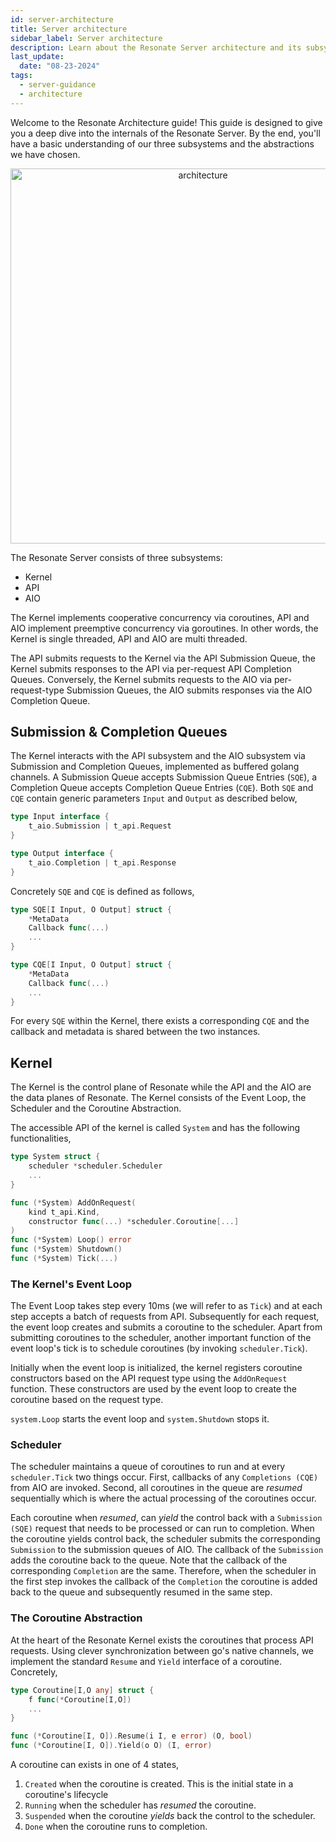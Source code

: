 ```yaml
---
id: server-architecture
title: Server architecture
sidebar_label: Server architecture
description: Learn about the Resonate Server architecture and its subsystems.
last_update:
  date: "08-23-2024"
tags:
  - server-guidance
  - architecture
---
```


Welcome to the Resonate Architecture guide! This guide is designed to give you a deep dive into the internals of the Resonate Server. By the end, you'll have a basic understanding of our three subsystems and the abstractions we have chosen.


<center>
  <img src={architecture} alt="architecture" width="600" />
</center>

The Resonate Server consists of three subsystems:

- Kernel
- API
- AIO

The Kernel implements cooperative concurrency via coroutines, API and AIO implement preemptive concurrency via goroutines. In other words, the Kernel is single threaded, API and AIO are multi threaded.

The API submits requests to the Kernel via the API Submission Queue, the Kernel submits responses to the API via per-request API Completion Queues. Conversely, the Kernel submits requests to the AIO via per-request-type Submission Queues, the AIO submits responses via the AIO Completion Queue.

## Submission & Completion Queues

The Kernel interacts with the API subsystem and the AIO subsystem via Submission and Completion Queues, implemented as buffered golang channels. A Submission Queue accepts Submission Queue Entries (`SQE`), a Completion Queue accepts Completion Queue Entries (`CQE`). Both `SQE` and `CQE` contain generic parameters `Input` and `Output` as described below,

```go
type Input interface {
    t_aio.Submission | t_api.Request
}

type Output interface {
    t_aio.Completion | t_api.Response
}
```

Concretely `SQE` and `CQE` is defined as follows,

```go
type SQE[I Input, O Output] struct {
    *MetaData
    Callback func(...)
    ...
}

type CQE[I Input, O Output] struct {
    *MetaData
    Callback func(...)
    ...
}
```

For every `SQE` within the Kernel, there exists a corresponding `CQE` and the callback and metadata is shared between the two instances.

## Kernel

The Kernel is the control plane of Resonate while the API and the AIO are the data planes of Resonate. The Kernel consists of the Event Loop, the Scheduler and the Coroutine Abstraction.

The accessible API of the kernel is called `System` and has the following functionalities,

```go
type System struct {
    scheduler *scheduler.Scheduler
    ...
}

func (*System) AddOnRequest(
    kind t_api.Kind,
    constructor func(...) *scheduler.Coroutine[...]
)
func (*System) Loop() error
func (*System) Shutdown()
func (*System) Tick(...)
```

### The Kernel's Event Loop

The Event Loop takes step every 10ms (we will refer to as `Tick`) and at each step accepts a batch of requests from API. Subsequently for each request, the event loop creates and submits a coroutine to the scheduler. Apart from submitting coroutines to the scheduler, another important function of the event loop's tick is to schedule coroutines (by invoking `scheduler.Tick`).

Initially when the event loop is initialized, the kernel registers coroutine constructors based on the API request type using the `AddOnRequest` function. These constructors are used by the event loop to create the coroutine based on the request type.

`system.Loop` starts the event loop and `system.Shutdown` stops it.

### Scheduler

The scheduler maintains a queue of coroutines to run and at every `scheduler.Tick` two things occur. First, callbacks of any `Completions (CQE)` from AIO are invoked. Second, all coroutines in the queue are _resumed_ sequentially which is where the actual processing of the coroutines occur.

Each coroutine when _resumed_, can _yield_ the control back with a `Submission (SQE)` request that needs to be processed or can run to completion. When the coroutine yields control back, the scheduler submits the corresponding `Submission` to the submission queues of AIO. The callback of the `Submission` adds the coroutine back to the queue. Note that the callback of the corresponding `Completion` are the same. Therefore, when the scheduler in the first step invokes the callback of the `Completion` the coroutine is added back to the queue and subsequently resumed in the same step.

### The Coroutine Abstraction

At the heart of the Resonate Kernel exists the coroutines that process API requests. Using clever synchronization between go's native channels, we implement the standard `Resume` and `Yield` interface of a coroutine. Concretely,

```go
type Coroutine[I,O any] struct {
    f func(*Coroutine[I,O])
    ...
}

func (*Coroutine[I, O]).Resume(i I, e error) (O, bool)
func (*Coroutine[I, O]).Yield(o O) (I, error)
```

A coroutine can exists in one of 4 states,

1. `Created` when the coroutine is created. This is the initial state in a coroutine's lifecycle
2. `Running` when the scheduler has _resumed_ the coroutine.
3. `Suspended` when the coroutine _yields_ back the control to the scheduler.
4. `Done` when the coroutine runs to completion.
